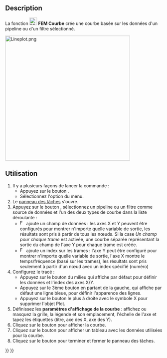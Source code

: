 <languages/>

{{Docnav/fr
|[[FEM_PostCreateFunctionBox/fr|Filtre fonction boîte]]
|[[FEM_PostHistogram/fr|Histogramme]]
|[[FEM_Workbench/fr|Atelier FEM]]
|IconL=FEM_PostCreateFunctionBox.svg
|IconR=FEM_PostHistogram.svg
|IconC=Workbench_FEM.svg
}}

{{GuiCommand/fr
|Name=FEM PostLineplot
|Name/fr=FEM Courbe
|MenuLocation=Résultats → Visualisation des données → Créer une courbe
|Workbenches=[[FEM_Workbench/fr|FEM]]
|Version=1.1
|SeeAlso=[[FEM_tutorial/fr|FEM Tutoriel]]
}}

==Description==

La fonction [[Image:FEM_PostLineplot.svg|24px]] '''FEM Courbe''' crée une courbe basée sur les données d'un pipeline ou d'un filtre sélectionné.

[[File:Lineplot.png|400px]]
{{Caption|Exemple de courbe}}

<span id="Usage"></span>
==Utilisation==

# Il y a plusieurs façons de lancer la commande :
#* Appuyez sur le bouton {{Button|[[Image:FEM_PostLineplot.svg|16px]] [[FEM_PostLineplot/fr|Créer une courbe]]}}.
#* Sélectionnez l'option {{MenuCommand|Résultats → Visualisation des données → [[Image:FEM_PostLineplot.svg|16px]] Créer une courbe}} du menu.
# Le [[Task_panel/fr|panneau des tâches]] s'ouvre.
# Appuyez sur le bouton {{Button|Ajouter des données}}, sélectionnez un pipeline ou un filtre comme source de données et l'un des deux types de courbe dans la liste déroulante :
#* [[Image:FEM_PostIndex.svg|16px]] ajoute un champ de données : les axes X et Y peuvent être configurés pour montrer n'importe quelle variable de sortie, les résultats sont pris à partir de tous les nœuds. Si la case ''Un champ pour chaque trame'' est activée, une courbe séparée représentant la sortie du champ de l'axe Y pour chaque trame est créée.
#* [[Image:FEM_PostField.svg|16px]] ajoute un index sur les trames : l'axe Y peut être configuré pour montrer n'importe quelle variable de sortie, l'axe X montre le temps/fréquence (basé sur les trames), les résultats sont pris seulement à partir d'un nœud avec un index spécifié (numéro)
# Configurez le tracé :
#* Appuyez sur le bouton du milieu qui affiche par défaut {{Button|Position (X)}} pour définir les données et l'index des axes X/Y.
#* Appuyez sur le 3ème bouton en partant de la gauche, qui affiche par défaut une ligne bleue, pour définir l'apparence des lignes.
#* Appuyez sur le bouton le plus à droite avec le symbole X pour supprimer l'objet Plot.
# Définissez les '''paramètres d'affichage de la courbe''' : affichez ou masquez la grille, la légende et son emplacement, l'échelle de l'axe et tapez les étiquettes (titre, axe des X, axe des Y).
# Cliquez sur le bouton {{Button|Afficher le tracé}} pour afficher la courbe.
# Cliquez sur le bouton {{Button|Afficher les données}} pour afficher un tableau avec les données utilisées pour la courbe.
# Cliquez sur le bouton {{Button|OK}} pour terminer et fermer le panneau des tâches.


{{Docnav/fr
|[[FEM_PostCreateFunctionBox/fr|Filtre fonction boîte]]
|[[FEM_PostHistogram/fr|Histogramme]]
|[[FEM_Workbench/fr|Atelier FEM]]
|IconL=FEM_PostCreateFunctionBox.svg
|IconR=FEM_PostHistogram.svg
|IconC=Workbench_FEM.svg
}}

{{FEM Tools navi{{#translation:}}}}
{{Userdocnavi{{#translation:}}}}